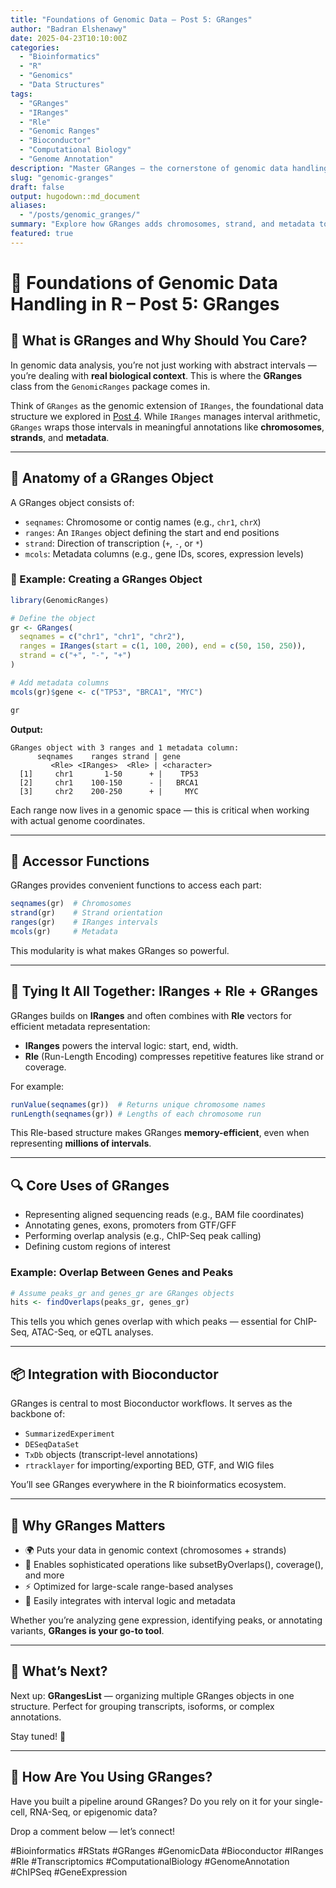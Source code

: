 ```yaml
---
title: "Foundations of Genomic Data – Post 5: GRanges"
author: "Badran Elshenawy"
date: 2025-04-23T10:10:00Z
categories:
  - "Bioinformatics"
  - "R"
  - "Genomics"
  - "Data Structures"
tags:
  - "GRanges"
  - "IRanges"
  - "Rle"
  - "Genomic Ranges"
  - "Bioconductor"
  - "Computational Biology"
  - "Genome Annotation"
description: "Master GRanges — the cornerstone of genomic data handling in R. Learn how GRanges builds on IRanges and Rle to represent genomic intervals with full biological context."
slug: "genomic-granges"
draft: false
output: hugodown::md_document
aliases:
  - "/posts/genomic_granges/"
summary: "Explore how GRanges adds chromosomes, strand, and metadata to IRanges. Learn to build, manipulate, and analyze GRanges for high-throughput genomic workflows in Bioconductor."
featured: true
---
```


# 🧬 Foundations of Genomic Data Handling in R – Post 5: GRanges

## 🚀 What is GRanges and Why Should You Care?

In genomic data analysis, you're not just working with abstract intervals — you're dealing with **real biological context**. This is where the **GRanges** class from the `GenomicRanges` package comes in.

Think of `GRanges` as the genomic extension of `IRanges`, the foundational data structure we explored in [Post 4]. While `IRanges` manages interval arithmetic, `GRanges` wraps those intervals in meaningful annotations like **chromosomes**, **strands**, and **metadata**.

  [Post 4]: https://badran-elshenawy.netlify.app/posts/genomic-iranges/

------------------------------------------------------------------------

## 🧬 Anatomy of a GRanges Object

A GRanges object consists of:

-   `seqnames`: Chromosome or contig names (e.g., `chr1`, `chrX`)
-   `ranges`: An `IRanges` object defining the start and end positions
-   `strand`: Direction of transcription (`+`, `-`, or `*`)
-   `mcols`: Metadata columns (e.g., gene IDs, scores, expression levels)

### 🧪 Example: Creating a GRanges Object

``` r
library(GenomicRanges)

# Define the object
gr <- GRanges(
  seqnames = c("chr1", "chr1", "chr2"),
  ranges = IRanges(start = c(1, 100, 200), end = c(50, 150, 250)),
  strand = c("+", "-", "+")
)

# Add metadata columns
mcols(gr)$gene <- c("TP53", "BRCA1", "MYC")

gr
```

**Output:**

```         
GRanges object with 3 ranges and 1 metadata column:
      seqnames    ranges strand | gene
         <Rle> <IRanges>  <Rle> | <character>
  [1]     chr1       1-50      + |    TP53
  [2]     chr1    100-150      - |   BRCA1
  [3]     chr2    200-250      + |     MYC
```

Each range now lives in a genomic space — this is critical when working with actual genome coordinates.

------------------------------------------------------------------------

## 🧰 Accessor Functions

GRanges provides convenient functions to access each part:

``` r
seqnames(gr)  # Chromosomes
strand(gr)    # Strand orientation
ranges(gr)    # IRanges intervals
mcols(gr)     # Metadata
```

This modularity is what makes GRanges so powerful.

------------------------------------------------------------------------

## 🔗 Tying It All Together: IRanges + Rle + GRanges

GRanges builds on **IRanges** and often combines with **Rle** vectors for efficient metadata representation:

-   **IRanges** powers the interval logic: start, end, width.
-   **Rle** (Run-Length Encoding) compresses repetitive features like strand or coverage.

For example:

``` r
runValue(seqnames(gr))  # Returns unique chromosome names
runLength(seqnames(gr)) # Lengths of each chromosome run
```

This Rle-based structure makes GRanges **memory-efficient**, even when representing **millions of intervals**.

------------------------------------------------------------------------

## 🔍 Core Uses of GRanges

-   Representing aligned sequencing reads (e.g., BAM file coordinates)
-   Annotating genes, exons, promoters from GTF/GFF
-   Performing overlap analysis (e.g., ChIP-Seq peak calling)
-   Defining custom regions of interest

### Example: Overlap Between Genes and Peaks

``` r
# Assume peaks_gr and genes_gr are GRanges objects
hits <- findOverlaps(peaks_gr, genes_gr)
```

This tells you which genes overlap with which peaks — essential for ChIP-Seq, ATAC-Seq, or eQTL analyses.

------------------------------------------------------------------------

## 📦 Integration with Bioconductor

GRanges is central to most Bioconductor workflows. It serves as the backbone of:

-   `SummarizedExperiment`
-   `DESeqDataSet`
-   `TxDb` objects (transcript-level annotations)
-   `rtracklayer` for importing/exporting BED, GTF, and WIG files

You'll see GRanges everywhere in the R bioinformatics ecosystem.

------------------------------------------------------------------------

## 🧠 Why GRanges Matters

-   🌍 Puts your data in genomic context (chromosomes + strands)
-   🧠 Enables sophisticated operations like subsetByOverlaps(), coverage(), and more
-   ⚡ Optimized for large-scale range-based analyses
-   🔁 Easily integrates with interval logic and metadata

Whether you're analyzing gene expression, identifying peaks, or annotating variants, **GRanges is your go-to tool**.

------------------------------------------------------------------------

## 🧬 What’s Next?

Next up: **GRangesList** — organizing multiple GRanges objects in one structure. Perfect for grouping transcripts, isoforms, or complex annotations.

Stay tuned! 🚀

------------------------------------------------------------------------

## 💬 How Are You Using GRanges?

Have you built a pipeline around GRanges? Do you rely on it for your single-cell, RNA-Seq, or epigenomic data?

Drop a comment below — let’s connect!

#Bioinformatics #RStats #GRanges #GenomicData #Bioconductor #IRanges #Rle #Transcriptomics #ComputationalBiology #GenomeAnnotation #ChIPSeq #GeneExpression